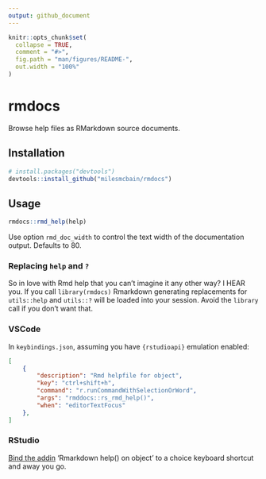 ```yaml
---
output: github_document
---
```


<!-- README.md is generated from README.Rmd. Please edit that file -->

```r
knitr::opts_chunk$set(
  collapse = TRUE,
  comment = "#>",
  fig.path = "man/figures/README-",
  out.width = "100%"
)
```

# rmdocs

<!-- badges: start -->
<!-- badges: end -->

Browse help files as RMarkdown source documents.

## Installation

``` r
# install.packages("devtools")
devtools::install_github("milesmcbain/rmdocs")
```
## Usage 

```r
rmdocs::rmd_help(help)
```

Use option `rmd_doc_width` to control the text width of the documentation
output. Defaults to 80.

### Replacing `help` and `?`

So in love with Rmd help that you can't imagine it any other way? I HEAR you.
If you call `library(rmdocs)` Rmarkdown generating replacements for
`utils::help` and `utils::?` will be loaded into your session. Avoid the `library` call if you don't want that.

### VSCode 

In `keybindings.json`, assuming you have `{rstudioapi}` emulation enabled:

```json
[
    {
        "description": "Rmd helpfile for object",
        "key": "ctrl+shift+h",
        "command": "r.runCommandWithSelectionOrWord",
        "args": "rmddocs::rs_rmd_help()",
        "when": "editorTextFocus"
    },
]
```

### RStudio

[Bind the addin](https://www.infoworld.com/article/3327573/do-more-with-r-rstudio-addins-and-keyboard-shortcuts.html) 'Rmarkdown help() on object' to a choice keyboard shortcut and away you go.